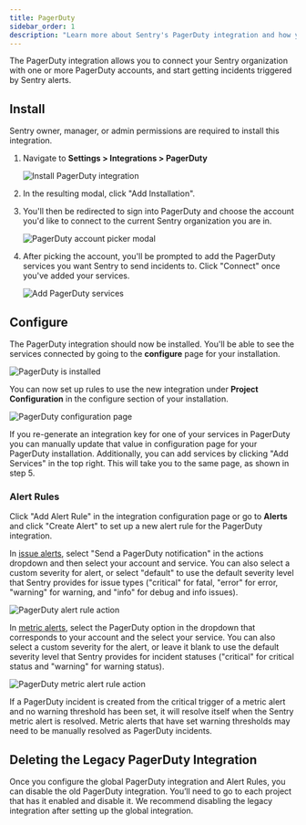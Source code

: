 ```yaml
---
title: PagerDuty
sidebar_order: 1
description: "Learn more about Sentry's PagerDuty integration and how you can trigger PagerDuty incidents with Sentry alerts."
---
```


The PagerDuty integration allows you to connect your Sentry organization with one or more PagerDuty accounts, and start getting incidents triggered by Sentry alerts.

## Install

<Note>

Sentry owner, manager, or admin permissions are required to install this integration.

</Note>

1. Navigate to **Settings > Integrations > PagerDuty**

   ![Install PagerDuty integration](./img/pagerduty-overview.png)

2. In the resulting modal, click "Add Installation".

3. You'll then be redirected to sign into PagerDuty and choose the account you'd like to connect to the current Sentry organization you are in.

   ![PagerDuty account picker modal](./img/pd_account_picker.png)

4. After picking the account, you'll be prompted to add the PagerDuty services you want Sentry to send incidents to. Click "Connect" once you've added your services.

   ![Add PagerDuty services](./img/pd_add_services.png)

## Configure

The PagerDuty integration should now be installed. You'll be able to see the services connected by going to the **configure** page for your installation.

![PagerDuty is installed](./img/pd_installed.png)

You can now set up rules to use the new integration under **Project Configuration** in the configure section of your installation.

![PagerDuty configuration page](./img/pd_org_configuration.png)

If you re-generate an integration key for one of your services in PagerDuty you can manually update that value in configuration page for your PagerDuty installation. Additionally, you can add services by clicking "Add Services" in the top right. This will take you to the same page, as shown in step 5.

### Alert Rules

Click "Add Alert Rule" in the integration configuration page or go to **Alerts** and click "Create Alert" to set up a new alert rule for the PagerDuty integration.

In [issue alerts](/product/alerts/alert-types/#issue-alerts), select "Send a PagerDuty notification" in the actions dropdown and then select your account and service. You can also select a custom severity for alert, or select "default" to use the default severity level that Sentry provides for issue types ("critical" for fatal, "error" for error, "warning" for warning, and "info" for debug and info issues).

![PagerDuty alert rule action](./img/pd_alert_rule.png)

In [metric alerts](/product/alerts/alert-types/#metric-alerts), select the PagerDuty option in the dropdown that corresponds to your account and the select your service. You can also select a custom severity for the alert, or leave it blank to use the default severity level that Sentry provides for incident statuses ("critical" for critical status and "warning" for warning status).

![PagerDuty metric alert rule action](./img/pd_metric_alert_rule.png)

If a PagerDuty incident is created from the critical trigger of a metric alert and no warning threshold has been set, it will resolve itself when the Sentry metric alert is resolved. Metric alerts that have set warning thresholds may need to be manually resolved as PagerDuty incidents.

## Deleting the Legacy PagerDuty Integration

Once you configure the global PagerDuty integration and Alert Rules, you can disable the old PagerDuty integration. You’ll need to go to each project that has it enabled and disable it. We recommend disabling the legacy integration after setting up the global integration.
